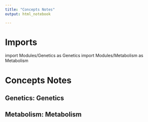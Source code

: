 ```yaml
---
title: "Concepts Notes"
output: html_notebook

---
```

 
# Imports
import Modules/Genetics as Genetics
import Modules/Metabolism as Metabolism


# Concepts Notes 

## __Genetics: Genetics__

## __Metabolism: Metabolism__
